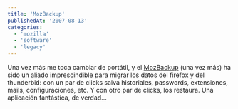 ```yaml
---
title: 'MozBackup'
publishedAt: '2007-08-13'
categories:
  - 'mozilla'
  - 'software'
  - 'legacy'
---
```


Una vez más me toca cambiar de portátil, y el [MozBackup](http://mozbackup.jasnapaka.com/) (una vez más) ha sido un aliado imprescindible para migrar los datos del firefox y del thunderbid: con un par de clicks salva historiales, passwords, extensiones, mails, configuraciones, etc. Y con otro par de clicks, los restaura. Una aplicación fantástica, de verdad...
